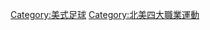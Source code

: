 {{Commons category|National Football League}}
{{Catmore}}

[[Category:美式足球|Category:美式足球]]
[[Category:北美四大職業運動|Category:北美四大職業運動]]
